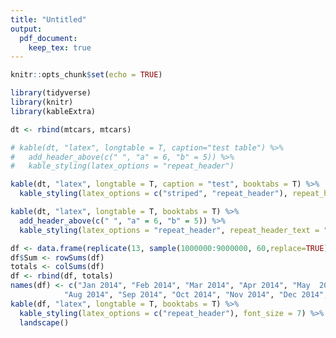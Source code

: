 ```yaml
---
title: "Untitled"
output: 
  pdf_document:
    keep_tex: true
---
```


```r
knitr::opts_chunk$set(echo = TRUE)
```

```r
library(tidyverse)
library(knitr)
library(kableExtra)

dt <- rbind(mtcars, mtcars) 

# kable(dt, "latex", longtable = T, caption="test table") %>%
#   add_header_above(c(" ", "a" = 6, "b" = 5)) %>%
#   kable_styling(latex_options = "repeat_header")
```

```r
kable(dt, "latex", longtable = T, caption = "test", booktabs = T) %>%
  kable_styling(latex_options = c("striped", "repeat_header"), repeat_header_text = "(...)")
```

```r
kable(dt, "latex", longtable = T, booktabs = T) %>%
  add_header_above(c(" ", "a" = 6, "b" = 5)) %>%
  kable_styling(latex_options = "repeat_header", repeat_header_text = "(cont.)")
```

```r
df <- data.frame(replicate(13, sample(1000000:9000000, 60,replace=TRUE)))
df$Sum <- rowSums(df)
totals <- colSums(df)
df <- rbind(df, totals)
names(df) <- c("Jan 2014", "Feb 2014", "Mar 2014", "Apr 2014", "May  2014", "Jun 2014", "Jul 2014",
            "Aug 2014", "Sep 2014", "Oct 2014", "Nov 2014", "Dec 2014", "Jan 2015", "Sum")
kable(df, "latex", longtable = T, booktabs = T) %>%
  kable_styling(latex_options = c("repeat_header"), font_size = 7) %>%
  landscape()
```
